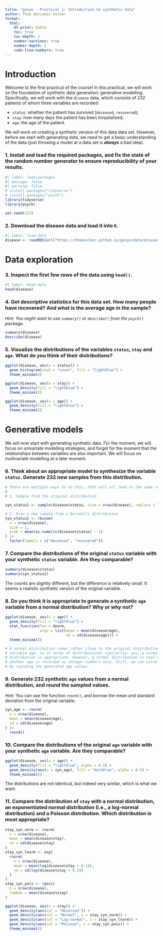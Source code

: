```yaml
---
title: "gesyn - Practical 1: Introduction to synthetic data"
author: Thom Benjamin Volker
format: 
  html:
    df-print: kable
    toc: true
    toc-depth: 2
    number-sections: true
    number-depth: 2
    code-line-numbers: true
---
```


# Introduction

Welcome to the first practical of the course! In this practical, we will work on the foundation of synthetic data generation: generative modelling. Specifically, we will work with the `disease` data, which consists of 232 patients of whom three variables are recorded: 

- `status`: whether the patient has survived (`deceased`, `recovered`);
- `stay`: how many days the patient has been hospitalized;
- `age`: the age of the patient.

We will work on creating a synthetic version of this data data set. However, before we start with generating data, we need to get a basic understanding of the data (just throwing a model at a data set is ___always___ a bad idea). 


### 1. Install and load the required packages, and fix the state of the random number generator to ensure reproducibility of your results.

```r
#| label: load-packages
#| message: false
#| warning: false
# install.packages("tidyverse")
# install.packages("psych")
library(tidyverse)
library(psych)

set.seed(123)
```

### 2. Download the disease data and load it into `R`.

```r
#| label: load-data
disease <- readRDS(url("https://thomvolker.github.io/gesyn/data/disease.RDS"))
```


# Data exploration

### 3. Inspect the first few rows of the data using `head()`.

```r
#| label: head-data
head(disease)
```

### 4. Get descriptive statistics for this data set. How many people have recovered? And what is the average age in the sample?

_Hint: You might want to use `summary()` or `describe()` from the `psych()` package._

```r
summary(disease)
describe(disease)
```

### 5. Visualize the distributions of the variables `status`, `stay` and `age`. What do you think of their distributions?

```r
ggplot(disease, aes(x = status)) +
  geom_histogram(stat = "count", fill = "lightblue") +
  theme_minimal()

ggplot(disease, aes(x = stay)) +
  geom_density(fill = "lightblue") +
  theme_minimal()

ggplot(disease, aes(x = age)) +
  geom_density(fill = "lightblue") +
  theme_minimal()
```

# Generative models

We will now start with generating synthetic data. 
For the moment, we will focus on univariate modelling strategies, and forget for the moment that the relationships between variables are also important. 
We will focus on multivariate modelling at a later moment. 

### 6. Think about an appropriate model to synthesize the variable `status`. Generate 232 new samples from this distribution.

```r
# There are multiple ways to do this, that will all lead to the same result
# 
# 1. Sample from the original distribution

syn_status1 <- sample(disease$status, size = nrow(disease), replace = TRUE)

# 2. Draw a new sample from a Bernoulli distribution
syn_status2 <- rbinom(
  n = nrow(disease), 
  size = 1, 
  prob = mean(as.numeric(disease$status) - 1)
) |>
  factor(labels = c("deceased", "recovered"))
```


### 7. Compare the distributions of the original `status` variable with your synthetic `status` variable. Are they comparable?


```r
summary(disease$status)  
summary(syn_status2)
```

The counts are slightly different, but the difference is relatively small. It seems a realistic synthetic version of the original variable.

### 8. Do you think it is appropriate to generate a synthetic `age` variable from a normal distribution? Why or why not?

```r
ggplot(disease, aes(x = age)) +
  geom_density(fill = "lightblue") +
  stat_function(fun = dnorm, 
                args = list(mean = mean(disease$age), 
                            sd = sd(disease$age))) +
  theme_minimal()

# A normal distribution comes rather close to the original distribution of the
# variable age, so in terms of distributional similarity: yes, a normal
# distribution is appropriate. However, a normal distribution is real-valued,
# whether age is recorded as integer numbers only. Still, we can solve for this
# by rounding the generated age values.
```

### 9. Generate 232 synthetic `age` values from a normal distribution, and round the sampled values.

_Hint:_ You can use the function `rnorm()`, and borrow the mean and standard deviation from the original variable.

```r
syn_age <- rnorm(
  n = nrow(disease),
  mean = mean(disease$age),
  sd = sd(disease$age)
) |>
  round()
```

### 10. Compare the distributions of the original `age` variable with your synthetic `age` variable. Are they comparable?

```r
ggplot(disease, aes(x = age)) +
  geom_density(fill = "lightblue", alpha = 0.5) +
  geom_density(aes(x = syn_age), fill = "darkblue", alpha = 0.5) +
  theme_minimal()
```

The distributions are not identical, but indeed very similar, which is what we want. 

### 11. Compare the distribution of `stay` with a normal distribution, an exponentiated normal distribution (i.e., a log-normal distribution) and a Poisson distribution. Which distribution is most appropriate?

```r
stay_syn_norm <- rnorm(
  n = nrow(disease),
  mean = mean(disease$stay),
  sd = sd(disease$stay)
)
stay_syn_lnorm <- exp(
  rnorm(
    n = nrow(disease),
    mean = mean(log(disease$stay + 0.1)),
    sd = sd(log(disease$stay + 0.1))
  )
)
stay_syn_pois <- rpois(
  n = nrow(disease),
  lambda = mean(disease$stay)
)

ggplot(disease, aes(x = stay)) +
  geom_density(aes(col = "Observed")) +
  geom_density(aes(col = "Normal", x = stay_syn_norm)) +
  geom_density(aes(col = "Log-normal", x = stay_syn_lnorm)) +
  geom_density(aes(col = "Poisson", x = stay_syn_pois)) +
  theme_minimal()
```







